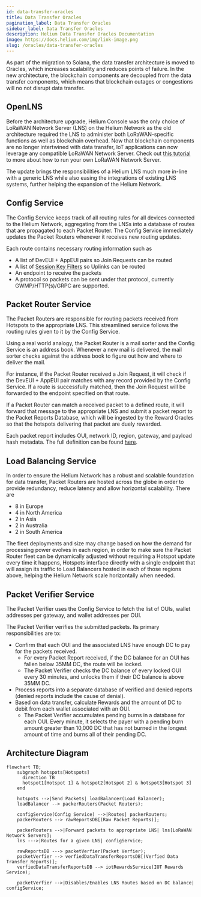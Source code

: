 ```yaml
---
id: data-transfer-oracles
title: Data Transfer Oracles
pagination_label: Data Transfer Oracles
sidebar_label: Data Transfer Oracles
description: Helium Data Transfer Oracles Documentation
image: https://docs.helium.com/img/link-image.png
slug: /oracles/data-transfer-oracles
---
```


As part of the migration to Solana, the data transfer architecture is moved to Oracles, which
increases scalability and reduces points of failure. In the new architecture, the blockchain
components are decoupled from the data transfer components, which means that blockchain outages or
congestions will no not disrupt data transfer.

## OpenLNS

Before the architecture upgrade, Helium Console was the only choice of LoRaWAN Network Server (LNS)
on the Helium Network as the old architecture required the LNS to administer both LoRaWAN-specific
functions as well as blockchain overhead. Now that blockchain components are no longer intertwined
with data transfer, IoT applications can now leverage any compatible LoRaWAN Network Server. Check
out [this tutorial](/iot/run-an-lns) to more about how to run your own LoRaWAN Network Server.

The update brings the responsibilities of a Helium LNS much more in-line with a generic LNS while
also easing the integrations of existing LNS systems, further helping the expansion of the Helium
Network.

## Config Service

The Config Service keeps track of all routing rules for all devices connected to the Helium Network,
aggregating from the LNSs into a database of routes that are propagated to each Packet Router. The
Config Service immediately updates the Packet Routers whenever it receives new routing updates.

Each route contains necessary routing information such as

- A list of DevEUI + AppEUI pairs so Join Requests can be routed
- A list of [Session Key Filters](/iot/run-an-lns/advanced-configuration) so Uplinks can be routed
- An endpoint to receive the packets
- A protocol so packets can be sent under that protocol, currently GWMP/HTTP(s)/GRPC are supported.

## Packet Router Service

The Packet Routers are responsible for routing packets received from Hotspots to the appropriate
LNS. This streamlined service follows the routing rules given to it by the Config Service.

Using a real world analogy, the Packet Router is a mail sorter and the Config Service is an address
book. Whenever a new mail is delivered, the mail sorter checks against the address book to figure
out how and where to deliver the mail.

For instance, if the Packet Router received a Join Request, it will check if the DevEUI + AppEUI
pair matches with any record provided by the Config Service. If a route is successfully matched,
then the Join Request will be forwarded to the endpoint specified on that route.

If a Packet Router can match a received packet to a defined route, it will forward that message to
the appropriate LNS and submit a packet report to the Packet Reports Database, which will be
ingested by the Reward Oracles so that the hotspots delivering that packet are duely rewarded.

Each packet report includes OUI, network ID, region, gateway, and payload hash metadata. The full
definition can be found
[here](https://github.com/helium/proto/blob/master/src/service/packet_router.proto#L8).

## Load Balancing Service

In order to ensure the Helium Network has a robust and scalable foundation for data transfer, Packet
Routers are hosted across the globe in order to provide redundancy, reduce latency and allow
horizontal scalability. There are

- 8 in Europe
- 4 in North America
- 2 in Asia
- 2 in Australia
- 2 in South America

The fleet deployments and size may change based on how the demand for processing power evolves in
each region, in order to make sure the Packet Router fleet can be dynamically adjusted without
requiring a Hotspot update every time it happens, Hotspots interface directly with a single endpoint
that will assign its traffic to Load Balancers hosted in each of those regions above, helping the
Helium Network scale horizontally when needed.

## Packet Verifier Service

The Packet Verifier uses the Config Service to fetch the list of OUIs, wallet addresses per gateway,
and wallet addresses per OUI.

The Packet Verifier verifies the submitted packets. Its primary responsibilities are to:

- Confirm that each OUI and the associated LNS have enough DC to pay for the packets received.
  - For every Packet Report received, if the DC balance for an OUI has fallen below 35MM DC, the
    route will be locked.
  - The Packet Verifier checks the DC balance of every locked OUI every 30 minutes, and unlocks them
    if their DC balance is above 35MM DC.
- Process reports into a separate database of verified and denied reports (denied reports include
  the cause of denial).
- Based on data transfer, calculate Rewards and the amount of DC to debit from each wallet
  associated with an OUI.
  - The Packet Verifier accumulates pending burns in a database for each OUI. Every minute, it
    selects the payer with a pending burn amount greater than 10,000 DC that has not burned in the
    longest amount of time and burns all of their pending DC.

## Architecture Diagram

```mermaid
flowchart TB;
    subgraph hotspots[Hotspots]
      direction TB
      hotspot1[Hotspot 1] & hotspot2[Hotspot 2] & hotspot3[Hotspot 3]
    end

    hotspots -->|Send Packets| loadBalancer(Load Balancer);
    loadBalancer --> packerRouters(Packet Routers);

    configService(Config Service) -->|Routes| packerRouters;
    packerRouters --> rawReportsDB[(Raw Packet Reports)];

    packerRouters -->|Forward packets to appropriate LNS| lns[LoRaWAN Network Servers];
    lns --->|Routes for a given LNS| configService;

    rawReportsDB ---> packetVerfier(Packet Verfier);
    packetVerfier --> verfiedDataTransferReportsDB[(Verfied Data Transfer Reports)];
    verfiedDataTransferReportsDB --> iotRewardsService(IOT Rewards Service);

    packetVerfier -->|Disables/Enables LNS Routes based on DC balance| configService;
```
